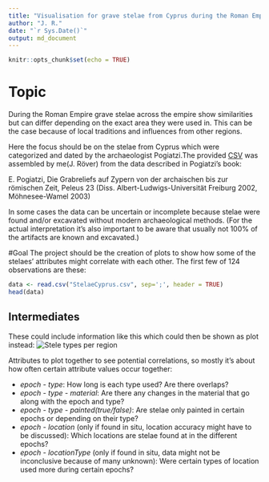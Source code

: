 ---
title: "Visualisation for grave stelae from Cyprus during the Roman Empire"
author: "J. R."
date: "`r Sys.Date()`"
output: md_document
---

```{r setup, include=FALSE}
knitr::opts_chunk$set(echo = TRUE)
```


# Topic
During the Roman Empire grave stelae across the empire show similarities but can differ depending on the exact area they were used in. This can be the case because of local traditions and influences from other regions.

Here the focus should be on the stelae from Cyprus which were categorized and dated by the archaeologist Pogiatzi.The provided [CSV](StelaeCyprus.csv) was assembled by me(J. Röver) from the data described in Pogiatzi's book:

E. Pogiatzi, Die Grabreliefs auf Zypern von der archaischen bis zur römischen Zeit, Peleus 23 (Diss. Albert-Ludwigs-Universität Freiburg 2002, Möhnesee-Wamel 2003)

In some cases the data can be uncertain or incomplete because stelae were found and/or excavated without modern archaeological methods.
(For the actual interpretation it's also important to be aware that usually not 100% of the artifacts are known and excavated.)

#Goal
The project should be the creation of plots to show how some of the stelaes' attributes might correlate with each other.
The first few of 124 observations are these:

```{r, echo = FALSE}

data <- read.csv("StelaeCyprus.csv", sep=';', header = TRUE)
head(data)

```

## Intermediates
These could include information like this which could then be shown as plot instead:
![Stele types per region](steleTypeRegion.png)

Attributes to plot together to see potential correlations, so mostly it's about how often certain attribute values occur together:

* _epoch - type_: How long is each type used? Are there overlaps?
* _epoch - type - material_: Are there any changes in the material that go along with the epoch and type?
* _epoch - type - painted(true/false)_: Are stelae only painted in certain epochs or depending on their type?
* _epoch - location_ (only if found in situ, location accuracy might have to be discussed): Which locations are stelae found at in the different epochs?
* _epoch - locationType_ (only if found in situ, data might not be inconclusive because of many unknown): Were certain types of location used more during certain epochs?


